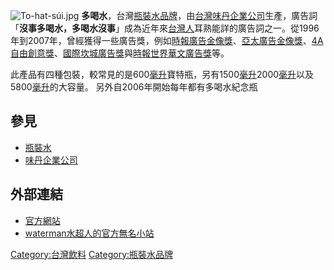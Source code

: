 {{multiple issues|
{{expand|time=2018-04-22T15:24:02+00:00}}
{{expert|time=2018-04-22T15:24:02+00:00}}
{{unreferenced|time=2018-04-22T15:24:02+00:00}}
}}
[[File:To-hat-súi.jpg|thumb]]
'''多喝水'''，台灣[[瓶裝水|瓶裝水]][[品牌|品牌]]，由[[台灣|台灣]][[味丹企業公司|味丹企業公司]]生產，廣告詞「'''沒事多喝水，多喝水沒事'''」成為近年來[[台灣人|台灣人]]耳熟能詳的廣告詞之一。從1996年到2007年，曾經獲得一些廣告獎，例如[[時報廣告金像獎|時報廣告金像獎]]、[[亞太廣告金像獎|亞太廣告金像獎]]、[[4A自由創意獎|4A自由創意獎]]、[[國際坎城廣告獎|國際坎城廣告獎]]與[[時報世界華文廣告獎|時報世界華文廣告獎]]等。

此產品有四種包裝，較常見的是600[[毫升|毫升]]寶特瓶，另有1500[[毫升|毫升]]2000[[毫升|毫升]]以及5800[[毫升|毫升]]的大容量。
另外自2006年開始每年都有多喝水紀念瓶

== 參見 ==
* [[瓶裝水|瓶裝水]]
* [[味丹企業公司|味丹企業公司]]

== 外部連結 ==
* [http://www.morewater.com.tw/ 官方網站]{{Wayback|url=http://www.morewater.com.tw/ |date=20070517085401 }}
* [http://www.wretch.cc/blog/Imwaterman waterman水超人的官方無名小站]{{Wayback|url=http://www.wretch.cc/blog/Imwaterman |date=20110904154910 }}


{{Drink-stub}}
[[Category:台灣飲料|Category:台灣飲料]]
[[Category:瓶裝水品牌|Category:瓶裝水品牌]]